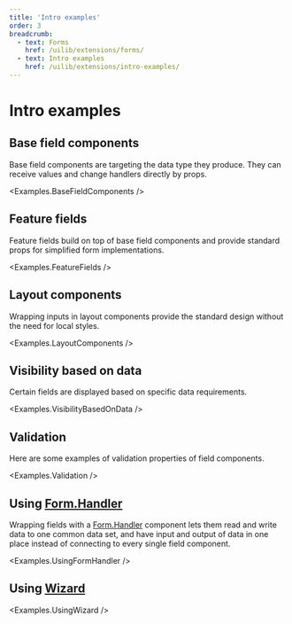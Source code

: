 ```yaml
---
title: 'Intro examples'
order: 3
breadcrumb:
  - text: Forms
    href: /uilib/extensions/forms/
  - text: Intro examples
    href: /uilib/extensions/intro-examples/
---
```



# Intro examples

## Base field components

Base field components are targeting the data type they produce. They can
receive values and change handlers directly by props.

<Examples.BaseFieldComponents />

## Feature fields

Feature fields build on top of base field components and provide standard
props for simplified form implementations.

<Examples.FeatureFields />

## Layout components

Wrapping inputs in layout components provide the standard design without
the need for local styles.

<Examples.LayoutComponents />

## Visibility based on data

Certain fields are displayed based on specific data requirements.

<Examples.VisibilityBasedOnData />

## Validation

Here are some examples of validation properties of field components.

<Examples.Validation />

## Using [Form.Handler](/uilib/extensions/forms/Form/Handler/)

Wrapping fields with a [Form.Handler](/uilib/extensions/forms/Form/Handler/) component lets them read and
write data to one common data set, and have input and output of data in
one place instead of connecting to every single field component.

<Examples.UsingFormHandler />

## Using [Wizard](/uilib/extensions/forms/Wizard/Cotainer)

<Examples.UsingWizard />
